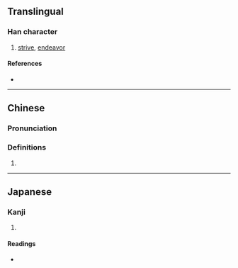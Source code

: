 {{character info}}
==Translingual==

===Han character===
{{Han char|rn=64|rad=手|as=07|sn=10|four=|canj=QMHL|ids=⿰扌邪}}

# [[strive]], [[endeavor]]

====References====
* {{Han ref|kx=0434.070|dkj=12155|dj=0783.140|hdz=31868.110|uh=6353|ud=25427}}

----

==Chinese==
{{zh-forms}}

===Pronunciation===
{{zh-pron
|m=yé
|m-s=
|dg=
|c=je4
|c-t=
|g=
|h=pfs=
|j=
|mb=
|md=
|mn=
|mn-t=
|w=
|x=
|mc=y
|oc=y
|cat=n
}}

===Definitions===
{{zh-hanzi}}

# {{rfdef|zh}}

----

==Japanese==

===Kanji===
{{ja-kanji|grade=|rs=手07}}

# {{rfdef|ja|sort=手07}}

====Readings====
* {{ja-readings|on=せ,よ|kun=もてあそぶ}}